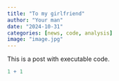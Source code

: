 ```yaml
---
title: "To my girlfriend"
author: "Your man"
date: "2024-10-31"
categories: [news, code, analysis]
image: "image.jpg"
---
```


This is a post with executable code.

```r
1 + 1
```
